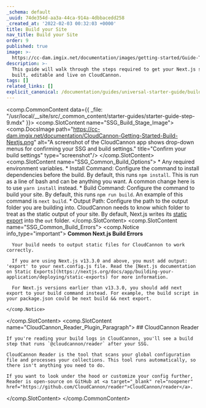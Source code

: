 ```yaml
---
_schema: default
_uuid: 74de354d-aa3a-44ca-914a-4dbbacedd258
_created_at: '2022-02-03 00:32:03 +0000'
title: Build your Site
nav_title: Build your Site
order: 9
published: true
image: >-
  https://cc-dam.imgix.net/documentation/images/getting-started/Guide-Thumbnails/CloudCannon-Getting-Started-Thumbnail-Nextjs.png
description: >-
  This guide will walk through the steps required to get your Next.js site
  built, editable and live on CloudCannon.
tags: []
related_links: []
explicit_canonical: /documentation/guides/universal-starter-guide/build-your-site/
---
```

<comp.CommonContent data={{ _file: "/usr/local/__site/src/_common_content/starter-guides/starter-guide-step-9.mdx" }}>
  <comp.SlotContent name="SSG_Build_Stage_Image">
    <comp.DocsImage path="https://cc-dam.imgix.net/documentation/CloudCannon-Getting-Started-Build-Nextjs.png" alt="A screenshot of the CloudCannon app shows drop-down menus for confirming your SSG and build settings." title="Confirm your build settings" type="screenshot"/>
  </comp.SlotContent>
  <comp.SlotContent name="SSG_Common_Build_Options">
    * Any required environment variables.
    * Install Command: Configure the command to install dependencies before the build. By default, this runs `npm install`. This is run as a line of bash and can be anything you want. A common change here is to use `yarn install` instead.
    * Build Command: Configure the command to build your site. By default, this runs `npm run build`. An example of this command is `next build`.
    * Output Path: Configure the path to the output folder you are building into. CloudCannon needs to know which folder to treat as the static output of your site. By default, Next.js writes its [static export](https://nextjs.org/docs/pages/building-your-application/deploying/static-exports) into the `out` folder.
  </comp.SlotContent>
   <comp.SlotContent name="SSG_Common_Build_Errors">
    <comp.Notice info_type="important">
      **Common Next.js Build Errors**

      Your build needs to output static files for CloudCannon to work correctly.

      If you are using Next.js v13.3.0 and above, you must add output: 'export' to your next.config.js file. Read the [Next.js documentation on Static Exports](https://nextjs.org/docs/app/building-your-application/deploying/static-exports) for more information.

      For Next.js versions earlier than v13.3.0, you should add next export to your build command instead. For example, the build script in your package.json could be next build && next export.

    </comp.Notice>
  </comp.SlotContent>
  <comp.SlotContent name="CloudCannon_Reader_Plugin_Paragraph">
    ## CloudCannon Reader

    If you're reading your build logs in CloudCannon, you'll see a build step that runs `@cloudcannon/reader` after your SSG. 

    CloudCannon Reader is the tool that scans your global configuration file and processes your collections. This tool runs automatically, so there isn't anything you need to do.

    If you want to look under the hood or customize your config further, Reader is open-source on GitHub at <a target="_blank" rel="noopener" href="https://github.com/CloudCannon/reader">CloudCannon/reader</a>.
  </comp.SlotContent>
</comp.CommonContent>